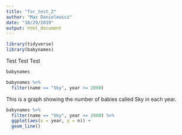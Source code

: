 ```yaml
---
title: "for_test_2"
author: "Max Danielewicz"
date: "10/29/2019"
output: html_document
---
```


```r
library(tidyverse)
library(babynames)
```

Test Test Test

```r
babynames
```

```r
babynames %>% 
  filter(name == "Sky", year >= 2000)
```

This is a graph showing the number of babies called Sky in each year.

```r
babynames %>% 
  filter(name == "Sky", year >= 2000) %>%
  ggplot(aes(x = year, y = n)) +
  geom_line()
```